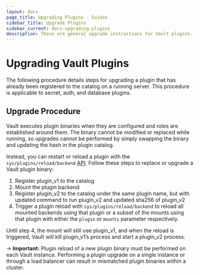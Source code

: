 ```yaml
---
layout: docs
page_title: Upgrading Plugins - Guides
sidebar_title: Upgrade Plugins
sidebar_current: docs-upgrading-plugins
description: These are general upgrade instructions for Vault plugins.
---
```


# Upgrading Vault Plugins

The following procedure details steps for upgrading a plugin that has already
been registered to the catalog on a running server. This procedure is applicable
to secret, auth, and database plugins.

## Upgrade Procedure

Vault executes plugin binaries when they are configured and roles are established
around them. The binary cannot be modified or replaced while running, so
upgrades cannot be performed by simply swapping the binary and updating the hash
in the plugin catalog.

Instead, you can restart or reload a plugin with the
`sys/plugins/reload/backend` [API][plugin_reload_api]. Follow these steps to
replace or upgrade a Vault plugin binary:

1. Register plugin_v1 to the catalog
2. Mount the plugin backend
3. Register plugin_v2 to the catalog under the same plugin name, but with
   updated command to run plugin_v2 and updated sha256 of plugin_v2
4. Trigger a plugin reload with `sys/plugins/reload/backend` to reload all
   mounted backends using that plugin or a subset of the mounts using that plugin
   with either the `plugin` or `mounts` parameter respectively.

Until step 4, the mount will still use plugin_v1, and when the reload is
triggered, Vault will kill plugin_v1’s process and start a plugin_v2 process.

-> **Important:** Plugin reload of a new plugin binary must be
performed on each Vault instance. Performing a plugin upgrade on a single
instance or through a load balancer can result in mismatched
plugin binaries within a cluster.

[plugin_reload_api]: /api/system/plugins-reload-backend.html
